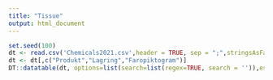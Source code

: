 ---
title: "Tissue"
output: html_document
---

```{r, echo=FALSE}
set.seed(100)
dt <- read.csv('Chemicals2021.csv',header = TRUE, sep = ";",stringsAsFactors = TRUE)
dt <- dt[,c("Produkt","Lagring","Faropiktogram")]
DT::datatable(dt, options=list(search=list(regex=TRUE, search = '')),escape = FALSE)
```
